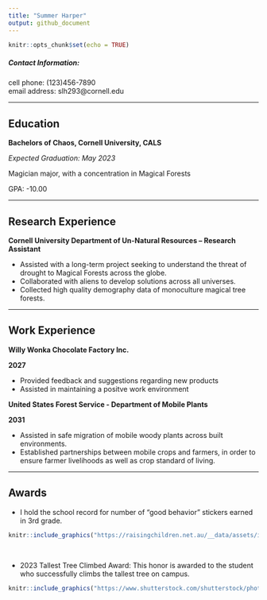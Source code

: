```yaml
---
title: "Summer Harper"
output: github_document
---
```


```r
knitr::opts_chunk$set(echo = TRUE)
```

##### Contact Information: 
cell phone: (123)456-7890
<br> 
email address: slh293@cornell.edu 

---


## Education
**Bachelors of Chaos, Cornell University, CALS**

*Expected Graduation: May 2023*

Magician major, with a concentration in Magical Forests

GPA: -10.00

---

## Research Experience

**Cornell University Department of Un-Natural Resources -- Research Assistant** 

* Assisted with a long-term project seeking to understand the threat of drought to Magical Forests across the globe. 
* Collaborated with aliens to develop solutions across all universes. 
* Collected high quality demography data of monoculture magical tree forests. 

---

## Work Experience

**Willy Wonka Chocolate Factory Inc.**

**2027**

* Provided feedback and suggestions regarding new products
* Assisted in maintaining a positve work environment

**United States Forest Service - Department of Mobile Plants** 

**2031**

* Assisted in safe migration of mobile woody plants across built environments. 
* Established partnerships between mobile crops and farmers, in order to ensure farmer livelihoods as well as crop standard of living. 

---

## Awards

* I hold the school record for number of "good behavior" stickers earned in 3rd grade. 


```r
knitr::include_graphics("https://raisingchildren.net.au/__data/assets/image/0029/47846/reward-charts.jpg")
```

<br> 

* 2023 Tallest Tree Climbed Award: This honor is awarded to the student who successfully climbs the tallest tree on campus. 


```r
knitr::include_graphics("https://www.shutterstock.com/shutterstock/photos/1162989610/display_1500/stock-vector-beautiful-girl-climbing-up-with-rope-the-tree-1162989610.jpg")
```


